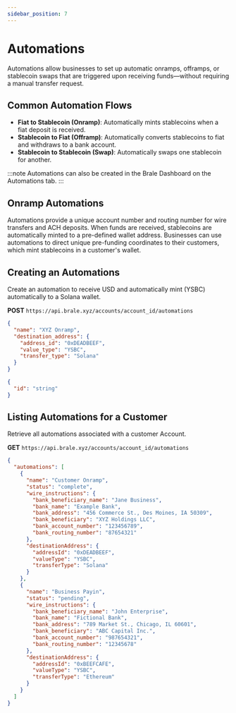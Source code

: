 ```yaml
---
sidebar_position: 7
---
```


# Automations

Automations allow businesses to set up automatic onramps, offramps, or stablecoin swaps that are triggered upon receiving funds—without requiring a manual transfer request.

## Common Automation Flows

- **Fiat to Stablecoin (Onramp)**: Automatically mints stablecoins when a fiat deposit is received.
- **Stablecoin to Fiat (Offramp)**: Automatically converts stablecoins to fiat and withdraws to a bank account.
- **Stablecoin to Stablecoin (Swap)**: Automatically swaps one stablecoin for another.

:::note
Automations can also be created in the Brale Dashboard on the Automations tab.
:::

## Onramp Automations

Automations provide a unique account number and routing number for wire transfers and ACH deposits. When funds are received, stablecoins are automatically minted to a pre-defined wallet address. Businesses can use automations to direct unique pre-funding coordinates to their customers, which mint stablecoins in a customer's wallet.

## Creating an Automations

Create an automation to receive USD and automatically mint (YSBC) automatically to a Solana wallet.

**POST** `https://api.brale.xyz/accounts/account_id/automations`

```json title="Request Body" showLineNumbers
{
  "name": "XYZ Onramp",
  "destination_address": {
    "address_id": "0xDEADBEEF",
    "value_type": "YSBC",
    "transfer_type": "Solana"
  }
}
```

```json title="Response Body" showLineNumbers
{
  "id": "string"
}
```

## Listing Automations for a Customer

Retrieve all automations associated with a customer Account.

**GET** `https://api.brale.xyz/accounts/account_id/automations`

```json title="Response Body" showLineNumbers
{
  "automations": [
    {
      "name": "Customer Onramp",
      "status": "complete",
      "wire_instructions": {
        "bank_beneficiary_name": "Jane Business",
        "bank_name": "Example Bank",
        "bank_address": "456 Commerce St., Des Moines, IA 50309",
        "bank_beneficiary": "XYZ Holdings LLC",
        "bank_account_number": "123456789",
        "bank_routing_number": "87654321"
      },
      "destinationAddress": {
        "addressId": "0xDEADBEEF",
        "valueType": "YSBC",
        "transferType": "Solana"
      }
    },
    {
      "name": "Business Payin",
      "status": "pending",
      "wire_instructions": {
        "bank_beneficiary_name": "John Enterprise",
        "bank_name": "Fictional Bank",
        "bank_address": "789 Market St., Chicago, IL 60601",
        "bank_beneficiary": "ABC Capital Inc.",
        "bank_account_number": "987654321",
        "bank_routing_number": "12345678"
      },
      "destinationAddress": {
        "addressId": "0xBEEFCAFE",
        "valueType": "YSBC",
        "transferType": "Ethereum"
      }
    }
  ]
}
```
